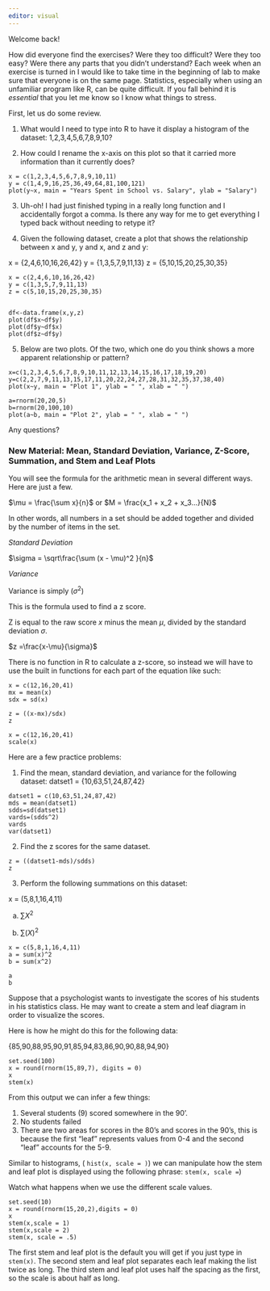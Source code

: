 ```yaml
---
editor: visual
---
```


Welcome back!

How did everyone find the exercises? Were they too difficult? Were they too easy? Were there any parts that you didn't understand? Each week when an exercise is turned in I would like to take time in the beginning of lab to make sure that everyone is on the same page. Statistics, especially when using an unfamiliar program like R, can be quite difficult. If you fall behind it is *essential* that you let me know so I know what things to stress.

First, let us do some review.

1.  What would I need to type into R to have it display a histogram of the dataset: 1,2,3,4,5,6,7,8,9,10?

2.  How could I rename the x-axis on this plot so that it carried more information than it currently does?

```webr-r
x = c(1,2,3,4,5,6,7,8,9,10,11)
y = c(1,4,9,16,25,36,49,64,81,100,121)
plot(y~x, main = "Years Spent in School vs. Salary", ylab = "Salary")
```

3.  Uh-oh! I had just finished typing in a really long function and I accidentally forgot a comma. Is there any way for me to get everything I typed back without needing to retype it?

4.  Given the following dataset, create a plot that shows the relationship between x and y, y and x, and z and y:

x = {2,4,6,10,16,26,42} y = {1,3,5,7,9,11,13} z = {5,10,15,20,25,30,35}

```webr-r
x = c(2,4,6,10,16,26,42)
y = c(1,3,5,7,9,11,13)
z = c(5,10,15,20,25,30,35)


df<-data.frame(x,y,z)
plot(df$x~df$y)
plot(df$y~df$x)
plot(df$z~df$y)
```

5.  Below are two plots. Of the two, which one do you think shows a more apparent relationship or pattern?

```webr-r
x=c(1,2,3,4,5,6,7,8,9,10,11,12,13,14,15,16,17,18,19,20)
y=c(2,2,7,9,11,13,15,17,11,20,22,24,27,28,31,32,35,37,38,40)
plot(x~y, main = "Plot 1", ylab = " ", xlab = " ")

a=rnorm(20,20,5)
b=rnorm(20,100,10)
plot(a~b, main = "Plot 2", ylab = " ", xlab = " ")
```

Any questions?

### New Material: Mean, Standard Deviation, Variance, Z-Score, Summation, and Stem and Leaf Plots

You will see the formula for the arithmetic mean in several different ways. Here are just a few.

$\mu = \frac{\sum x}{n}$ or $M = \frac{x_1 + x_2 + x_3...}{N}$

In other words, all numbers in a set should be added together and divided by the number of items in the set.

*Standard Deviation*

$\sigma = \sqrt\frac{\sum (x - \mu)^2 }{n}$

*Variance*

Variance is simply $(\sigma ^2)$

This is the formula used to find a z score.

Z is equal to the raw score $x$ minus the mean $\mu$, divided by the standard deviation $\sigma$.

$z =\frac{x-\mu}{\sigma}$

There is no function in R to calculate a z-score, so instead we will have to use the built in functions for each part of the equation like such:

```webr-r
x = c(12,16,20,41)
mx = mean(x)
sdx = sd(x)

z = ((x-mx)/sdx)
z 
```

```webr-r
x = c(12,16,20,41)
scale(x)
```

Here are a few practice problems:

1.  Find the mean, standard deviation, and variance for the following dataset: datset1 = {10,63,51,24,87,42}

```webr-r
datset1 = c(10,63,51,24,87,42)
mds = mean(datset1)
sdds=sd(datset1)
vards=(sdds^2)
vards
var(datset1)

```

2.  Find the z scores for the same dataset.

```webr-r
z = ((datset1-mds)/sdds)
z
```

3.  Perform the following summations on this dataset:

x = (5,8,1,16,4,11)

a)  $\sum X^2$

b)  $\sum (X)^2$

```webr-r
x = c(5,8,1,16,4,11)
a = sum(x)^2
b = sum(x^2)

a
b
```

Suppose that a psychologist wants to investigate the scores of his students in his statistics class. He may want to create a stem and leaf diagram in order to visualize the scores.

Here is how he might do this for the following data:

{85,90,88,95,90,91,85,94,83,86,90,90,88,94,90}

```webr-r
set.seed(100)
x = round(rnorm(15,89,7), digits = 0)
x
stem(x)

```

From this output we can infer a few things:

1)  Several students (9) scored somewhere in the 90'.
2)  No students failed
3)  There are two areas for scores in the 80's and scores in the 90's, this is because the first "leaf" represents values from 0-4 and the second "leaf" accounts for the 5-9.

Similar to histograms, ( `hist(x, scale = )`) we can manipulate how the stem and leaf plot is displayed using the following phrase: `stem(x, scale =`)

Watch what happens when we use the different scale values.

```webr-r
set.seed(10)
x = round(rnorm(15,20,2),digits = 0)
x
stem(x,scale = 1)
stem(x,scale = 2)
stem(x, scale = .5)
```

The first stem and leaf plot is the default you will get if you just type in `stem(x)`. The second stem and leaf plot separates each leaf making the list twice as long. The third stem and leaf plot uses half the spacing as the first, so the scale is about half as long.
